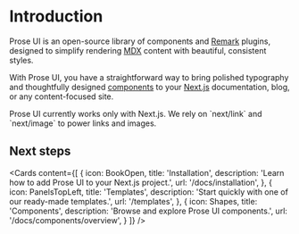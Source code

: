 
# Introduction 

Prose UI is an open-source library of components and [Remark](https://github.com/remarkjs/remark) plugins, designed to simplify rendering [MDX](https://nextjs.org/docs/pages/building-your-application/configuring/mdx) content with beautiful, consistent styles.

With Prose UI, you have a straightforward way to bring polished typography and thoughtfully designed [components](/docs/components/overview) to your [Next.js](https://nextjs.org) documentation, blog, or any content-focused site.

<Callout variant="info" title="Next.js compatibility">
  Prose UI currently works only with Next.js. We rely on `next/link` and `next/image` to power links and images.
</Callout>


## Next steps

<Cards
  content={[ 
  { icon: BookOpen, title: 'Installation', description: 'Learn how to add Prose UI to your Next.js project.', url: '/docs/installation', },
  { icon: PanelsTopLeft, title: 'Templates', description: 'Start quickly with one of our ready-made templates.', url: '/templates', },
  { icon: Shapes, title: 'Components', description: 'Browse and explore Prose UI components.', url: '/docs/components/overview', }
  ]}
/>
